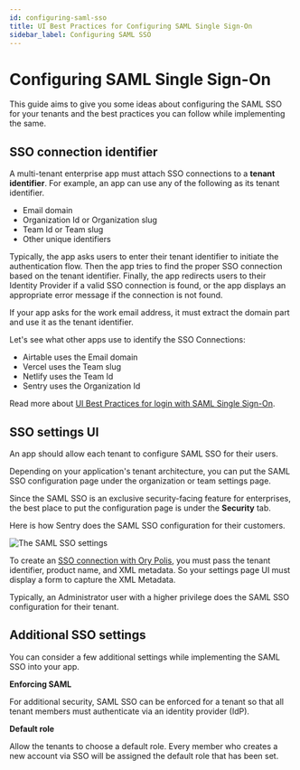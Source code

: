 ```yaml
---
id: configuring-saml-sso
title: UI Best Practices for Configuring SAML Single Sign-On
sidebar_label: Configuring SAML SSO
---
```


# Configuring SAML Single Sign-On

This guide aims to give you some ideas about configuring the SAML SSO for your tenants and the best practices you can follow while
implementing the same.

## SSO connection identifier

A multi-tenant enterprise app must attach SSO connections to a **tenant identifier**. For example, an app can use any of the
following as its tenant identifier.

- Email domain
- Organization Id or Organization slug
- Team Id or Team slug
- Other unique identifiers

Typically, the app asks users to enter their tenant identifier to initiate the authentication flow. Then the app tries to find the
proper SSO connection based on the tenant identifier. Finally, the app redirects users to their Identity Provider if a valid SSO
connection is found, or the app displays an appropriate error message if the connection is not found.

If your app asks for the work email address, it must extract the domain part and use it as the tenant identifier.

Let's see what other apps use to identify the SSO Connections:

- Airtable uses the Email domain
- Vercel uses the Team slug
- Netlify uses the Team Id
- Sentry uses the Organization Id

Read more about [UI Best Practices for login with SAML Single Sign-On](login-with-saml-sso.mdx).

## SSO settings UI

An app should allow each tenant to configure SAML SSO for their users.

Depending on your application's tenant architecture, you can put the SAML SSO configuration page under the organization or team
settings page.

Since the SAML SSO is an exclusive security-facing feature for enterprises, the best place to put the configuration page is under
the **Security** tab.

Here is how Sentry does the SAML SSO configuration for their customers.

![The SAML SSO settings](../_assets/sso/sentry-metadata.png)

To create an [SSO connection with Ory Polis](../sso-flow/#2-sso-connection-api), you must pass the tenant identifier, product
name, and XML metadata. So your settings page UI must display a form to capture the XML Metadata.

Typically, an Administrator user with a higher privilege does the SAML SSO configuration for their tenant.

## Additional SSO settings

You can consider a few additional settings while implementing the SAML SSO into your app.

**Enforcing SAML**

For additional security, SAML SSO can be enforced for a tenant so that all tenant members must authenticate via an identity
provider (IdP).

**Default role**

Allow the tenants to choose a default role. Every member who creates a new account via SSO will be assigned the default role that
has been set.
